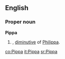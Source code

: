 ==English==

===Proper noun===
'''Pippa'''

# {{given name|female}}, [[diminutive]] of [[Philippa]].

[[co:Pippa]]
[[it:Pippa]]
[[sr:Pippa]]